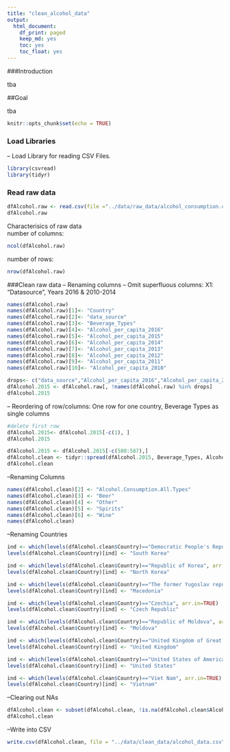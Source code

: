 ```yaml
---
title: "clean_alcohol_data"
output: 
  html_document:
    df_print: paged
    keep_md: yes
    toc: yes
    toc_float: yes
---
```


###Introduction

tba

##Goal

tba

```r
knitr::opts_chunk$set(echo = TRUE)
```

### Load Libraries

-- Load Library for reading CSV Files.

```r
library(csvread)
library(tidyr)
```

### Read raw data

```r
dfAlcohol.raw <- read.csv(file ="../data/raw_data/alcohol_consumption.csv", header = TRUE)
dfAlcohol.raw


```
Characterisics of raw data  
number of columns:  

```r
ncol(dfAlcohol.raw)
```
number of rows:  

```r
nrow(dfAlcohol.raw)
```

###Clean raw data
-- Renaming columns
-- Omit superfluous columns: X1: "Datasource", Years 2016 & 2010-2014

```r
names(dfAlcohol.raw)
names(dfAlcohol.raw)[1]<- "Country"
names(dfAlcohol.raw)[2]<- "data_source"
names(dfAlcohol.raw)[3]<- "Beverage_Types"
names(dfAlcohol.raw)[4]<- "Alcohol_per_capita_2016"
names(dfAlcohol.raw)[5]<- "Alcohol_per_capita_2015"
names(dfAlcohol.raw)[6]<- "Alcohol_per_capita_2014"
names(dfAlcohol.raw)[7]<- "Alcohol_per_capita_2013"
names(dfAlcohol.raw)[8]<- "Alcohol_per_capita_2012"
names(dfAlcohol.raw)[9]<- "Alcohol_per_capita_2011"
names(dfAlcohol.raw)[10]<- "Alcohol_per_capita_2010"

drops<- c("data_source","Alcohol_per_capita_2016","Alcohol_per_capita_2014","Alcohol_per_capita_2013","Alcohol_per_capita_2012","Alcohol_per_capita_2011","Alcohol_per_capita_2010")
dfAlcohol.2015 <- dfAlcohol.raw[, !names(dfAlcohol.raw) %in% drops]
dfAlcohol.2015
```

-- Reordering of row/columns: One row for one country, Beverage Types as single columns
```r
#delete first row
dfAlcohol.2015<- dfAlcohol.2015[-c(1), ]
dfAlcohol.2015

dfAlcohol.2015 <- dfAlcohol.2015[-c(580:587),]
dfAlcohol.clean <- tidyr::spread(dfAlcohol.2015, Beverage_Types, Alcohol_per_capita_2015, )
dfAlcohol.clean

```
--Renaming Columns

```r
names(dfAlcohol.clean)[2] <- "Alcohol.Consumption.All.Types"
names(dfAlcohol.clean)[3] <- "Beer"
names(dfAlcohol.clean)[4] <- "Other"
names(dfAlcohol.clean)[5] <- "Spirits"
names(dfAlcohol.clean)[6] <- "Wine"
names(dfAlcohol.clean)
```

--Renaming Countries

```r

ind <- which(levels(dfAlcohol.clean$Country)=="Democratic People's Republic of Korea", arr.in=TRUE)
levels(dfAlcohol.clean$Country)[ind] <- "South Korea"

ind <- which(levels(dfAlcohol.clean$Country)=="Republic of Korea", arr.in=TRUE)
levels(dfAlcohol.clean$Country)[ind] <- "North Korea"

ind <- which(levels(dfAlcohol.clean$Country)=="The former Yugoslav republic of Macedonia", arr.in=TRUE)
levels(dfAlcohol.clean$Country)[ind] <- "Macedonia"

ind <- which(levels(dfAlcohol.clean$Country)=="Czechia", arr.in=TRUE)
levels(dfAlcohol.clean$Country)[ind] <- "Czech Republic"

ind <- which(levels(dfAlcohol.clean$Country)=="Republic of Moldova", arr.in=TRUE)
levels(dfAlcohol.clean$Country)[ind] <- "Moldova"

ind <- which(levels(dfAlcohol.clean$Country)=="United Kingdom of Great Britain and Northern Ireland", arr.in=TRUE)
levels(dfAlcohol.clean$Country)[ind] <- "United Kingdom"

ind <- which(levels(dfAlcohol.clean$Country)=="United States of America", arr.in=TRUE)
levels(dfAlcohol.clean$Country)[ind] <- "United States"

ind <- which(levels(dfAlcohol.clean$Country)=="Viet Nam", arr.in=TRUE)
levels(dfAlcohol.clean$Country)[ind] <- "Vietnam"

```

--Clearing out NAs
```r
dfAlcohol.clean <- subset(dfAlcohol.clean, !is.na(dfAlcohol.clean$Alcohol.Consumption.All.Types) & !is.na(dfAlcohol.clean$Beer) & !is.na(dfAlcohol.clean$Beer))
dfAlcohol.clean
```
--Write into CSV

```r
write.csv(dfAlcohol.clean, file = "../data/clean_data/alcohol_data.csv",row.names=FALSE, na="", col.names = TRUE)

```
